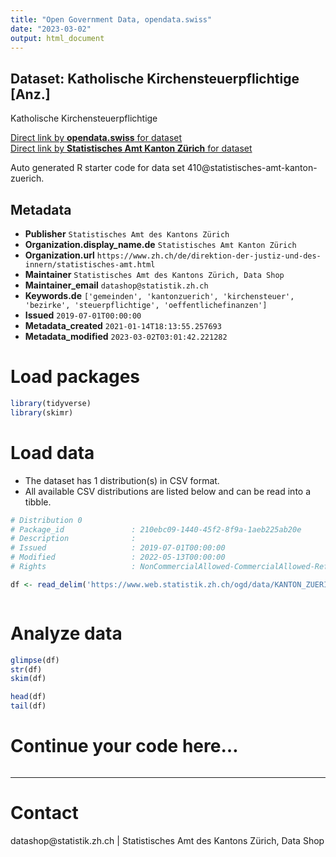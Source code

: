 ```yaml
---
title: "Open Government Data, opendata.swiss"
date: "2023-03-02"
output: html_document
---
```


## Dataset: Katholische Kirchensteuerpflichtige [Anz.]

Katholische Kirchensteuerpflichtige

[Direct link by **opendata.swiss** for dataset](https://opendata.swiss/de/dataset/katholische-kirchensteuerpflichtige-anz)<br>
[Direct link by **Statistisches Amt Kanton Zürich** for dataset](https://www.zh.ch/de/politik-staat/gemeinden/gemeindeportraet.html)

Auto generated R starter code for data set 410@statistisches-amt-kanton-zuerich.

## Metadata

- **Publisher** `Statistisches Amt des Kantons Zürich`
- **Organization.display_name.de** `Statistisches Amt Kanton Zürich`
- **Organization.url** `https://www.zh.ch/de/direktion-der-justiz-und-des-innern/statistisches-amt.html`
- **Maintainer** `Statistisches Amt des Kantons Zürich, Data Shop`
- **Maintainer_email** `datashop@statistik.zh.ch`
- **Keywords.de** `['gemeinden', 'kantonzuerich', 'kirchensteuer', 'bezirke', 'steuerpflichtige', 'oeffentlichefinanzen']`
- **Issued** `2019-07-01T00:00:00`
- **Metadata_created** `2021-01-14T18:13:55.257693`
- **Metadata_modified** `2023-03-02T03:01:42.221282`


# Load packages

```r

library(tidyverse)
library(skimr)

```

# Load data

-   The dataset has 1 distribution(s) in CSV format.
-   All available CSV distributions are listed below and can be read into a tibble.

```r

# Distribution 0
# Package_id               : 210ebc09-1440-45f2-8f9a-1aeb225ab20e
# Description              : 
# Issued                   : 2019-07-01T00:00:00
# Modified                 : 2022-05-13T00:00:00
# Rights                   : NonCommercialAllowed-CommercialAllowed-ReferenceRequired

df <- read_delim('https://www.web.statistik.zh.ch/ogd/data/KANTON_ZUERICH_836.csv')



```

# Analyze data

```r

glimpse(df)
str(df)
skim(df)

head(df)
tail(df)

```

# Continue your code here...

```r

```

------------------------------------------------------------------------

# Contact

datashop@statistik.zh.ch | Statistisches Amt des Kantons Zürich, Data Shop
